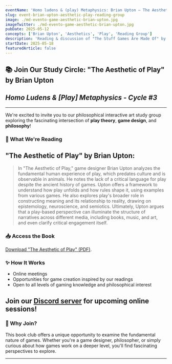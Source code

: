 ```yaml
---
eventName: 'Homo ludens & (play) Metaphysics: Brian Upton — The Aesthetic of Play'
slug: event-brian-upton-aesthetic-play-reading-group 
image: ./md-evento-game-aesthetic-brian-upton.jpg
imageTwitter: ./md-evento-game-aesthetic-brian-upton.jpg
pubDate: 2025-05-12
concepts: ['Brian Upton', 'Aesthetics', 'Play', 'Reading Group']
description: 'Reading & discussion of "The Stuff Games Are Made Of" by Pippin Barr, exploring the philosophical foundations of what constitutes a videogame.' 
startDate: 2025-05-18
featuredArticle: false
---
```


## 📚 Join Our Study Circle: "The Aesthetic of Play" by Brian Upton

## *Homo Ludens & [Play] Metaphysics - Cycle #3*

---

We're excited to invite you to our philosophical interactive art study group exploring the fascinating intersection of **play theory**, **game design**, and **philosophy**!

### 📖 What We're Reading
## "**The Aesthetic of Play**" by **Brian Upton**:

> In "The Aesthetic of Play," game designer Brian Upton analyzes the fundamental human experience of play, which predates culture and is observable in animals. He notes the lack of a critical language for play despite the ancient history of games. Upton offers a framework to understand how play unfolds and how rules shape it, using examples from various games. He also explores play's broader role in constructing meaning and its relationship to reality, drawing on epistemology, neuroscience, and semiotics. Ultimately, Upton argues that a play-based perspective can illuminate the structure of narratives across different media, including books, music, and art, and even clarify critical engagement itself.

### 📥 Access the Book
[Download "The Aesthetic of Play" (PDF)](https://www.are.na/block/35329869).


### ✨ How It Works
- Online meetings
- Opportunities for game creation inspired by our readings
- Open to all levels of gaming knowledge and philosophical interest

## Join our [Discord server](https://discord.gg/cSfuHzG8BT) for upcoming online sessions!

### 🤔 Why Join?
This book club offers a unique opportunity to examine the fundamental nature of games. Whether you're a game designer, philosopher, or simply curious about how games work on a deeper level, you'll find fascinating perspectives to explore.

---
